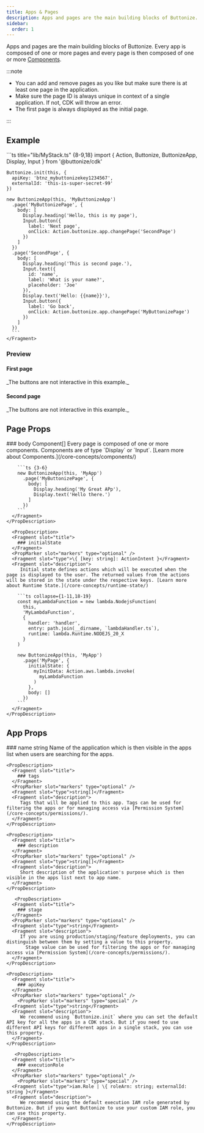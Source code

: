 ```yaml
---
title: Apps & Pages
description: Apps and pages are the main building blocks of Buttonize. Every app is composed of one or more pages and every page is then composed of one or more components.
sidebar:
  order: 1
---
```



<FrameworkSelect />

Apps and pages are the main building blocks of Buttonize. Every app is composed of one or more pages and every page is then composed of one or more [Components](/core-concepts/components).

:::note

- You can add and remove pages as you like but make sure there is at least one page in the application.
- Make sure the page ID is always unique in context of a single application. If not, CDK will throw an error.
- The first page is always displayed as the initial page.

:::

## Example

<FrameworkContent>
  <Fragment slot="cdk">
    ```ts title="lib/MyStack.ts" {8-9,18}
    import { Action, Buttonize, ButtonizeApp, Display, Input } from '@buttonize/cdk'

    Buttonize.init(this, {
      apiKey: 'btnz_mybuttonizekey1234567',
      externalId: 'this-is-super-secret-99'
    })

    new ButtonizeApp(this, 'MyButtonizeApp')
      .page('MyButtonizePage', {
        body: [
          Display.heading('Hello, this is my page'),
          Input.button({
            label: 'Next page',
            onClick: Action.buttonize.app.changePage('SecondPage')
          })
        ]
      })
      .page('SecondPage', {
        body: [
          Display.heading('This is second page.'),
          Input.text({
            id: 'name',
            label: 'What is your name?',
            placeholder: 'Joe'
          }),
          Display.text('Hello: {{name}}'),
          Input.button({
            label: 'Go back',
            onClick: Action.buttonize.app.changePage('MyButtonizePage')
          })
        ]
      })
      ```
    </Fragment>

</FrameworkContent>

### Preview

#### First page

<span class="block py-2 text-sm text-gray-500">
	_The buttons are not interactive in this example._
</span>
<ComponentDemo
	components={[
		{
			typeName: 'display.heading',
			props: {
				label: 'Hello, this is my page'
			}
		},
		{
			typeName: 'input.button',
			props: {
				label: 'Next page',
				onClick: {
					type: 'buttonize',
					service: 'app',
					command: 'changePage',
					input: {
						newPageId: 'SecondPage'
					}
				}
			}
		}
	]}
/>

#### Second page

<span class="block py-2 text-sm text-gray-500">
	_The buttons are not interactive in this example._
</span>
<ComponentDemo
	height={250}
	components={[
		{
			typeName: 'display.heading',
			props: {
				label: 'This is second page.'
			}
		},
		{
			typeName: 'input.text',
			props: {
				id: 'name',
				label: 'What is your name?',
				placeholder: 'Joe'
			}
		},
		{
			typeName: 'display.text',
			props: {
				label: 'Hello: {{name}}, nice to meet you'
			}
		},
		{
			typeName: 'input.button',
			props: {
				label: 'Go back',
				onClick: {
					type: 'buttonize',
					service: 'app',
					command: 'changePage',
					input: {
						newPageId: 'MyButtonizePage'
					}
				}
			}
		}
	]}
/>

## Page Props

<FrameworkContent>
  <Fragment slot="cdk">
    <PropDescription>
      <Fragment slot="title">
        ### body
      </Fragment>
      <PropMarker slot="markers" type="required" />
      <Fragment slot="type">Component[]</Fragment>
      <Fragment slot="description">
         Every page is composed of one or more components. Components are of type `Display` or `Input`. [Learn more about Components.](/core-concepts/components/)

        ```ts {3-6}
        new ButtonizeApp(this, 'MyApp')
          .page('MyButtonizePage', {
            body: [
              Display.heading('My Great APp'),
              Display.text('Hello there.')
            ]
          })
        ```
      </Fragment>
    </PropDescription>

      <PropDescription>
      <Fragment slot="title">
        ### initialState
      </Fragment>
      <PropMarker slot="markers" type="optional" />
      <Fragment slot="type">\{ [key: string]: ActionIntent }</Fragment>
      <Fragment slot="description">
         Initial state defines actions which will be executed when the page is displayed to the user. The returned values from the actions will be stored in the state under the respective keys. [Learn more about Runtime State.](/core-concepts/runtime-state/)

        ```ts collapse={1-11,18-19}
        const myLambdaFunction = new lambda.NodejsFunction(
          this,
          'MyLambdaFunction',
          {
            handler: 'handler',
            entry: path.join(__dirname, `lambdaHandler.ts`),
            runtime: lambda.Runtime.NODEJS_20_X
          }
        )

        new ButtonizeApp(this, 'MyApp')
          .page('MyPage', {
            initialState: {
              myInitData: Action.aws.lambda.invoke(
                myLambdaFunction
              )
            },
            body: []
          })
        ```
      </Fragment>
    </PropDescription>

  </Fragment>
</FrameworkContent>

## App Props

<FrameworkContent>
  <Fragment slot="cdk">
    <PropDescription>
      <Fragment slot="title">
        ### name
      </Fragment>
      <PropMarker slot="markers" type="optional" />
      <Fragment slot="type">string</Fragment>
      <Fragment slot="description">
         Name of the application which is then visible in the apps list when users are searching for the apps.
      </Fragment>
    </PropDescription>

    <PropDescription>
      <Fragment slot="title">
        ### tags
      </Fragment>
      <PropMarker slot="markers" type="optional" />
      <Fragment slot="type">string[]</Fragment>
      <Fragment slot="description">
         Tags that will be applied to this app. Tags can be used for filtering the apps or for managing access via [Permission System](/core-concepts/permissions/).
      </Fragment>
    </PropDescription>

    <PropDescription>
      <Fragment slot="title">
        ### description
      </Fragment>
      <PropMarker slot="markers" type="optional" />
      <Fragment slot="type">string[]</Fragment>
      <Fragment slot="description">
         Short description of the application's purpose which is then visible in the apps list next to app name.
      </Fragment>
    </PropDescription>

       <PropDescription>
      <Fragment slot="title">
        ### stage
      </Fragment>
      <PropMarker slot="markers" type="optional" />
      <Fragment slot="type">string</Fragment>
      <Fragment slot="description">
         If you are using production/staging/feature deployments, you can distinguish between them by setting a value to this property.
           Stage value can be used for filtering the apps or for managing access via [Permission System](/core-concepts/permissions/).
      </Fragment>
    </PropDescription>

    <PropDescription>
      <Fragment slot="title">
        ### apiKey
      </Fragment>
      <PropMarker slot="markers" type="optional" />
        <PropMarker slot="markers" type="special" />
      <Fragment slot="type">string</Fragment>
      <Fragment slot="description">
         We recommend using `Buttonize.init` where you can set the default API key for all the apps in a CDK stack. But if you need to use different API keys for different apps in a single stack, you can use this property.
      </Fragment>
    </PropDescription>

       <PropDescription>
      <Fragment slot="title">
        ### executionRole
      </Fragment>
      <PropMarker slot="markers" type="optional" />
        <PropMarker slot="markers" type="special" />
      <Fragment slot="type">iam.Role | \{ roleArn: string; externalId: string }</Fragment>
      <Fragment slot="description">
         We recommend using the default execution IAM role generated by Buttonize. But if you want Buttonize to use your custom IAM role, you can use this property.
      </Fragment>
    </PropDescription>

  </Fragment>
</FrameworkContent>
